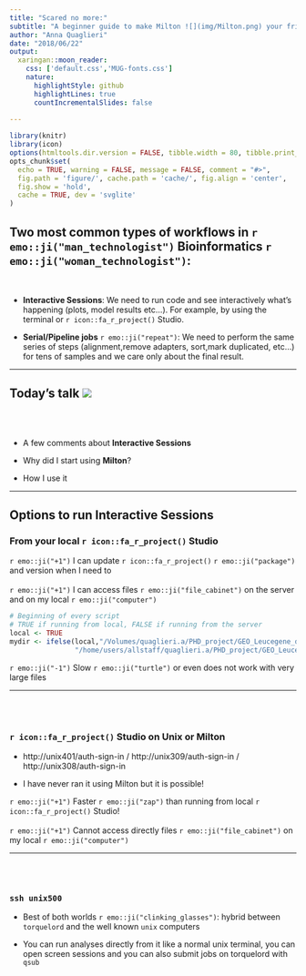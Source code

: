 ```yaml
---
title: "Scared no more:"
subtitle: "A beginner guide to make Milton ![](img/Milton.png) your friendly collaborator"
author: "Anna Quaglieri"
date: "2018/06/22"
output:
  xaringan::moon_reader:
    css: ['default.css','MUG-fonts.css']
    nature:
      highlightStyle: github
      highlightLines: true
      countIncrementalSlides: false
    
---
```


```r
library(knitr)
library(icon)
options(htmltools.dir.version = FALSE, tibble.width = 80, tibble.print_min = 6)
opts_chunk$set(
  echo = TRUE, warning = FALSE, message = FALSE, comment = "#>",
  fig.path = 'figure/', cache.path = 'cache/', fig.align = 'center', 
  fig.show = 'hold', 
  cache = TRUE, dev = 'svglite'
)
```


## Two most common types of workflows in `r emo::ji("man_technologist")`  Bioinformatics `r emo::ji("woman_technologist")`:

<br>

* **Interactive Sessions**: We need to run code and see interactively what’s happening (plots, model results etc...). For example, by using the terminal or `r icon::fa_r_project()` Studio.
 
* **Serial/Pipeline jobs** `r emo::ji("repeat")`: We need to perform the same series of steps (alignment,remove adapters, sort,mark duplicated, etc...) for tens of samples and we care only about the final result.

---

## Today's talk ![](img/Milton.png)

<br>
<br>

* A few comments about **Interactive Sessions**
 
* Why did I start using **Milton**? 
 
* How I use it


---


## Options to run Interactive Sessions

### From your local `r icon::fa_r_project()` Studio

`r emo::ji("+1")` I can update `r icon::fa_r_project()` `r emo::ji("package")` and version when I need to <br>
<br>
`r emo::ji("+1")` I can access files `r emo::ji("file_cabinet")` on the server and on my local `r emo::ji("computer")` 
<br>

```r
# Beginning of every script
# TRUE if running from local, FALSE if running from the server
local <- TRUE
mydir <- ifelse(local,"/Volumes/quaglieri.a/PHD_project/GEO_Leucegene_data",
                "/home/users/allstaff/quaglieri.a/PHD_project/GEO_Leucegene_data")

```

`r emo::ji("-1")` Slow `r emo::ji("turtle")` or even does not work with very large files

---

<br>
<br>

### `r icon::fa_r_project()` Studio on Unix or Milton


* http://unix401/auth-sign-in / http://unix309/auth-sign-in /  http://unix308/auth-sign-in
 
* I have never ran it using Milton but it is possible!
 
`r emo::ji("+1")` Faster `r emo::ji("zap")` than running from local `r icon::fa_r_project()` Studio! <br>
<br>
`r emo::ji("+1")` Cannot access directly files `r emo::ji("file_cabinet")` on my local `r emo::ji("computer")` <br>



---

<br>
<br>

### `ssh unix500`

* Best of both worlds `r emo::ji("clinking_glasses")`: hybrid between `torquelord` and the well known `unix` computers
 
* You can run analyses directly from it like a normal unix terminal, you can open screen sessions and you can also submit jobs on torquelord with `qsub`


